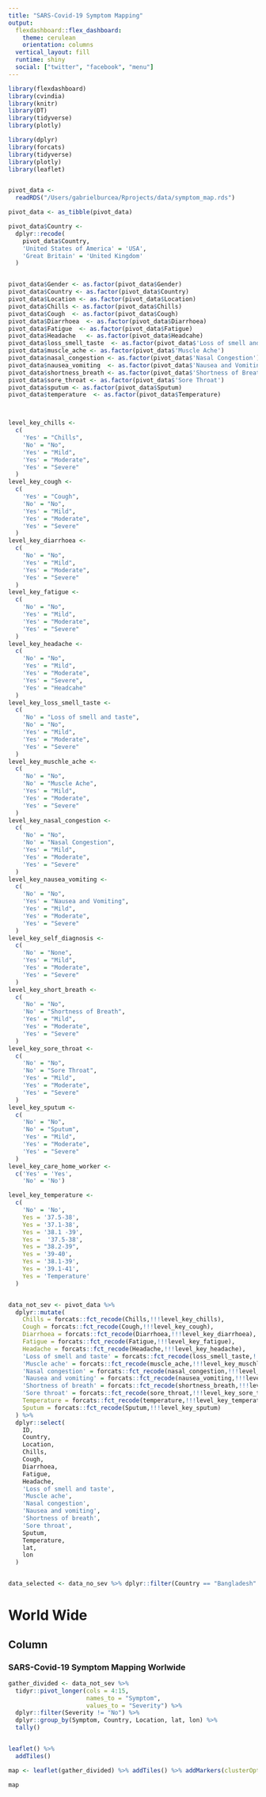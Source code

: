 ```yaml
---
title: "SARS-Covid-19 Symptom Mapping"
output: 
  flexdashboard::flex_dashboard:
    theme: cerulean
    orientation: columns
  vertical_layout: fill
  runtime: shiny
  social: ["twitter", "facebook", "menu"]
---
```


```r
library(flexdashboard)
library(cvindia)
library(knitr)
library(DT)
library(tidyverse)
library(plotly)

library(dplyr)
library(forcats)
library(tidyverse)
library(plotly)
library(leaflet)


pivot_data <-
  readRDS("/Users/gabrielburcea/Rprojects/data/symptom_map.rds")

pivot_data <- as_tibble(pivot_data)

pivot_data$Country <-
  dplyr::recode(
    pivot_data$Country,
    'United States of America' = 'USA',
    'Great Britain' = 'United Kingdom'
  )


pivot_data$Gender <- as.factor(pivot_data$Gender)
pivot_data$Country <- as.factor(pivot_data$Country)
pivot_data$Location <- as.factor(pivot_data$Location)
pivot_data$Chills <- as.factor(pivot_data$Chills)
pivot_data$Cough  <- as.factor(pivot_data$Cough)
pivot_data$Diarrhoea  <- as.factor(pivot_data$Diarrhoea)
pivot_data$Fatigue  <- as.factor(pivot_data$Fatigue)
pivot_data$Headache   <- as.factor(pivot_data$Headcahe)
pivot_data$loss_smell_taste  <- as.factor(pivot_data$'Loss of smell and taste')
pivot_data$muscle_ache <- as.factor(pivot_data$'Muscle Ache')
pivot_data$nasal_congestion <- as.factor(pivot_data$'Nasal Congestion')
pivot_data$nausea_vomiting  <- as.factor(pivot_data$'Nausea and Vomiting')
pivot_data$shortness_breath <- as.factor(pivot_data$'Shortness of Breath')
pivot_data$sore_throat <- as.factor(pivot_data$'Sore Throat')
pivot_data$sputum <- as.factor(pivot_data$Sputum)
pivot_data$temperature  <- as.factor(pivot_data$Temperature)



level_key_chills <-
  c(
    'Yes' = "Chills",
    'No' = "No",
    'Yes' = "Mild",
    'Yes' = "Moderate",
    'Yes' = "Severe"
  )
level_key_cough <-
  c(
    'Yes' = "Cough",
    'No' = "No",
    'Yes' = "Mild",
    'Yes' = "Moderate",
    'Yes' = "Severe"
  )
level_key_diarrhoea <-
  c(
    'No' = "No",
    'Yes' = "Mild",
    'Yes' = "Moderate",
    'Yes' = "Severe"
  )
level_key_fatigue <-
  c(
    'No' = "No",
    'Yes' = "Mild",
    'Yes' = "Moderate",
    'Yes' = "Severe"
  )
level_key_headache <-
  c(
    'No' = "No",
    'Yes' = "Mild",
    'Yes' = "Moderate",
    'Yes' = "Severe",
    'Yes' = "Headcahe"
  )
level_key_loss_smell_taste <-
  c(
    'No' = "Loss of smell and taste",
    'No' = "No",
    'Yes' = "Mild",
    'Yes' = "Moderate",
    'Yes' = "Severe"
  )
level_key_muschle_ache <-
  c(
    'No' = "No",
    'No' = "Muscle Ache",
    'Yes' = "Mild",
    'Yes' = "Moderate",
    'Yes' = "Severe"
  )
level_key_nasal_congestion <-
  c(
    'No' = "No",
    'No' = "Nasal Congestion",
    'Yes' = "Mild",
    'Yes' = "Moderate",
    'Yes' = "Severe"
  )
level_key_nausea_vomiting <-
  c(
    'No' = "No",
    'Yes' = "Nausea and Vomiting",
    'Yes' = "Mild",
    'Yes' = "Moderate",
    'Yes' = "Severe"
  )
level_key_self_diagnosis <-
  c(
    'No' = "None",
    'Yes' = "Mild",
    'Yes' = "Moderate",
    'Yes' = "Severe"
  )
level_key_short_breath <-
  c(
    'No' = "No",
    'No' = "Shortness of Breath",
    'Yes' = "Mild",
    'Yes' = "Moderate",
    'Yes' = "Severe"
  )
level_key_sore_throat <-
  c(
    'No' = "No",
    'No' = "Sore Throat",
    'Yes' = "Mild",
    'Yes' = "Moderate",
    'Yes' = "Severe"
  )
level_key_sputum <-
  c(
    'No' = "No",
    'No' = "Sputum",
    'Yes' = "Mild",
    'Yes' = "Moderate",
    'Yes' = "Severe"
  )
level_key_care_home_worker <-
  c('Yes' = 'Yes',
    'No' = 'No')

level_key_temperature <-
  c(
    'No' = 'No',
    Yes = '37.5-38',
    Yes = '37.1-38',
    Yes = '38.1 -39',
    Yes =  '37.5-38',
    Yes = "38.2-39",
    Yes = '39-40',
    Yes = '38.1-39',
    Yes = '39.1-41',
    Yes = 'Temperature'
  )


data_not_sev <- pivot_data %>%
  dplyr::mutate(
    Chills = forcats::fct_recode(Chills,!!!level_key_chills),
    Cough = forcats::fct_recode(Cough,!!!level_key_cough),
    Diarrhoea = forcats::fct_recode(Diarrhoea,!!!level_key_diarrhoea),
    Fatigue = forcats::fct_recode(Fatigue,!!!level_key_fatigue),
    Headache = forcats::fct_recode(Headache,!!!level_key_headache),
    'Loss of smell and taste' = forcats::fct_recode(loss_smell_taste,!!!level_key_loss_smell_taste),
    'Muscle ache' = forcats::fct_recode(muscle_ache,!!!level_key_muschle_ache),
    'Nasal congestion' = forcats::fct_recode(nasal_congestion,!!!level_key_nasal_congestion),
    'Nausea and vomiting' = forcats::fct_recode(nausea_vomiting,!!!level_key_nausea_vomiting),
    'Shortness of breath' = forcats::fct_recode(shortness_breath,!!!level_key_short_breath),
    'Sore throat' = forcats::fct_recode(sore_throat,!!!level_key_sore_throat),
    Temperature = forcats::fct_recode(temperature,!!!level_key_temperature),
    Sputum = forcats::fct_recode(Sputum,!!!level_key_sputum)
  ) %>%
  dplyr::select(
    ID,
    Country,
    Location,
    Chills,
    Cough,
    Diarrhoea,
    Fatigue,
    Headache,
    'Loss of smell and taste',
    'Muscle ache',
    'Nasal congestion',
    'Nausea and vomiting',
    'Shortness of breath',
    'Sore throat',
    Sputum,
    Temperature,
    lat,
    lon
  )


data_selected <- data_no_sev %>% dplyr::filter(Country == "Bangladesh" | Country == "India" | Country == "Pakistan" | Country == "United Kingdom")
```


World Wide
===================================

Column {data-width=650}
----------------------------------

### SARS-Covid-19 Symptom Mapping Worlwide


```r

gather_divided <- data_not_sev %>%
  tidyr::pivot_longer(cols = 4:15,
                      names_to = "Symptom",
                      values_to = "Severity") %>%
  dplyr::filter(Severity != "No") %>%
  dplyr::group_by(Symptom, Country, Location, lat, lon) %>%
  tally()


leaflet() %>%
  addTiles()

map <- leaflet(gather_divided) %>% addTiles() %>% addMarkers(clusterOptions = markerClusterOptions())

map
```






